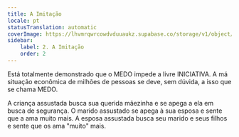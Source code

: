 ```yaml
---
title: A Imitação
locale: pt
statusTranslation: automatic
coverImage: https://lhvmrqwrcowdvduuaukz.supabase.co/storage/v1/object/public/strapi-uploads/small_cover-educacion-fundamental.webp-2d51a7828a2b1309555be27f7e2a61a0.webp
sidebar:
    label: 2. A Imitação
    order: 2
---
```

Está totalmente demonstrado que o MEDO impede a livre INICIATIVA. A má situação econômica de milhões de pessoas se deve, sem dúvida, a isso que se chama MEDO.

A criança assustada busca sua querida mãezinha e se apega a ela em busca de segurança. O marido assustado se apega à sua esposa e sente que a ama muito mais. A esposa assustada busca seu marido e seus filhos e sente que os ama "muito" mais.
